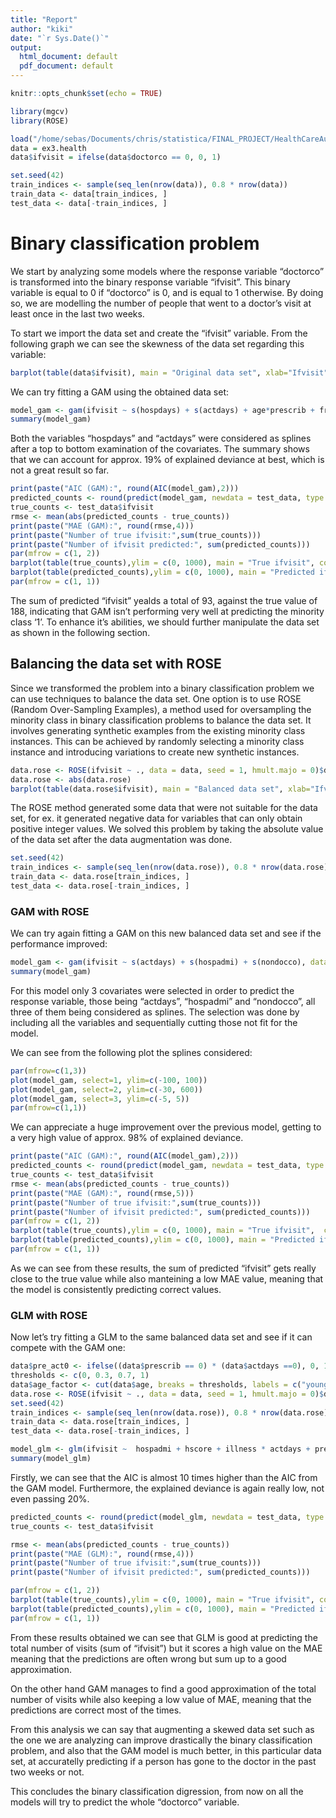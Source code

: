 ```yaml
---
title: "Report"
author: "kiki"
date: "`r Sys.Date()`"
output:
  html_document: default
  pdf_document: default
---
```


```r
knitr::opts_chunk$set(echo = TRUE)

library(mgcv)
library(ROSE)

load("/home/sebas/Documents/chris/statistica/FINAL_PROJECT/HealthCareAustralia.rda")
data = ex3.health
data$ifvisit = ifelse(data$doctorco == 0, 0, 1)

set.seed(42)
train_indices <- sample(seq_len(nrow(data)), 0.8 * nrow(data))
train_data <- data[train_indices, ]
test_data <- data[-train_indices, ]
```
# Binary classification problem

We start by analyzing some models where the response variable "doctorco" is transformed into the binary response variable "ifvisit". This binary variable is equal to 0 if "doctorco" is 0, and is equal to 1 otherwise. By doing so, we are modelling the number of people that went to a doctor's visit at least once in the last two weeks.

To start we import the data set and create the "ifvisit" variable. From the following graph we can see the skewness of the data set regarding this variable:

```r
barplot(table(data$ifvisit), main = "Original data set", xlab="Ifvisit", ylab="Frequency", col="blue")
```

We can try fitting a GAM using the obtained data set:
```r
model_gam <- gam(ifvisit ~ s(hospdays) + s(actdays) + age*prescrib + freepoor + hscore + nonpresc + illness, data = train_data, family = binomial(link = "logit"))
summary(model_gam)
```

Both the variables "hospdays" and "actdays" were considered as splines after a top to bottom examination of the covariates.
The summary shows that we can account for approx. 19% of explained deviance at best, which is not a great result so far.

```r
print(paste("AIC (GAM):", round(AIC(model_gam),2)))
predicted_counts <- round(predict(model_gam, newdata = test_data, type = "response"))
true_counts <- test_data$ifvisit
rmse <- mean(abs(predicted_counts - true_counts))
print(paste("MAE (GAM):", round(rmse,4)))
print(paste("Number of true ifvisit:",sum(true_counts)))
print(paste("Number of ifvisit predicted:", sum(predicted_counts)))
par(mfrow = c(1, 2))
barplot(table(true_counts),ylim = c(0, 1000), main = "True ifvisit", col="green")
barplot(table(predicted_counts),ylim = c(0, 1000), main = "Predicted ifvisit", col="darkgreen")
par(mfrow = c(1, 1))
```

The sum of predicted "ifvisit" yealds a total of 93, against the true value of 188, indicating that GAM isn't performing very well at predicting the minority class '1'. To enhance it's abilities, we should further manipulate the data set as shown in the following section.

## Balancing the data set with ROSE

Since we transformed the problem into a binary classification problem we can use techniques to balance the data set. One option is to use ROSE (Random Over-Sampling Examples), a method used for oversampling the minority class in binary classification problems to balance the data set. It involves generating synthetic examples from the existing minority class instances. This can be achieved by randomly selecting a minority class instance and introducing variations to create new synthetic instances.
```r
data.rose <- ROSE(ifvisit ~ ., data = data, seed = 1, hmult.majo = 0)$data
data.rose <- abs(data.rose)
barplot(table(data.rose$ifvisit), main = "Balanced data set", xlab="Ifvisit", ylab="Frequency", col="pink")
```

The ROSE method generated some data that were not suitable for the data set, for ex. it generated negative data for variables that can only obtain positive integer values. We solved this problem by taking the absolute value of the data set after the data augmentation was done.

```r
set.seed(42)
train_indices <- sample(seq_len(nrow(data.rose)), 0.8 * nrow(data.rose))
train_data <- data.rose[train_indices, ]
test_data <- data.rose[-train_indices, ]
```

### GAM with ROSE

We can try again fitting a GAM on this new balanced data set and see if the performance improved:
```r
model_gam <- gam(ifvisit ~ s(actdays) + s(hospadmi) + s(nondocco), data = train_data, family = binomial(link = "logit"))
summary(model_gam)
```

For this model only 3 covariates were selected in order to predict the response variable, those being "actdays", "hospadmi" and "nondocco", all three of them being considered as splines. The selection was done by including all the variables and sequentially cutting those not fit for the model.

We can see from the following plot the splines considered:

```r
par(mfrow=c(1,3))
plot(model_gam, select=1, ylim=c(-100, 100))
plot(model_gam, select=2, ylim=c(-30, 600))
plot(model_gam, select=3, ylim=c(-5, 5))
par(mfrow=c(1,1))
```

We can appreciate a huge improvement over the previous model, getting to a very high value of approx. 98% of explained deviance. 

```r
print(paste("AIC (GAM):", round(AIC(model_gam),2)))
predicted_counts <- round(predict(model_gam, newdata = test_data, type = "response"))
true_counts <- test_data$ifvisit
rmse <- mean(abs(predicted_counts - true_counts))
print(paste("MAE (GAM):", round(rmse,5)))
print(paste("Number of true ifvisit:",sum(true_counts)))
print(paste("Number of ifvisit predicted:", sum(predicted_counts)))
par(mfrow = c(1, 2))
barplot(table(true_counts),ylim = c(0, 1000), main = "True ifvisit",  col="red")
barplot(table(predicted_counts),ylim = c(0, 1000), main = "Predicted ifvisit", col="orange")
par(mfrow = c(1, 1))
```

As we can see from these results, the sum of predicted "ifvisit" gets really close to the true value while also manteining a low MAE value, meaning that the model is consistently predicting correct values.

### GLM with ROSE 

Now let's try fitting a GLM to the same balanced data set and see if it can compete with the GAM one:
```r
data$pre_act0 <- ifelse((data$prescrib == 0) * (data$actdays ==0), 0, 1)
thresholds <- c(0, 0.3, 0.7, 1)
data$age_factor <- cut(data$age, breaks = thresholds, labels = c("young", "adult", "old"), include.lowest = TRUE)
data.rose <- ROSE(ifvisit ~ ., data = data, seed = 1, hmult.majo = 0)$data
set.seed(42)
train_indices <- sample(seq_len(nrow(data.rose)), 0.8 * nrow(data.rose))
train_data <- data.rose[train_indices, ]
test_data <- data.rose[-train_indices, ]
```
```r
model_glm <- glm(ifvisit ~  hospadmi + hscore + illness * actdays + prescrib + age_factor + pre_act0, data = train_data, family = binomial)
summary(model_glm)
```

Firstly, we can see that the AIC is almost 10 times higher than the AIC from the GAM model. Furthermore, the explained deviance is again really low, not even passing 20%.
```r
predicted_counts <- round(predict(model_glm, newdata = test_data, type = "response"))
true_counts <- test_data$ifvisit

rmse <- mean(abs(predicted_counts - true_counts))
print(paste("MAE (GLM):", round(rmse,4)))
print(paste("Number of true ifvisit:",sum(true_counts)))
print(paste("Number of ifvisit predicted:", sum(predicted_counts)))

par(mfrow = c(1, 2))
barplot(table(true_counts),ylim = c(0, 1000), main = "True ifvisit", col = "purple")
barplot(table(predicted_counts),ylim = c(0, 1000), main = "Predicted ifvisit", col = "magenta")
par(mfrow = c(1, 1))
```

From these results obtained we can see that GLM is good at predicting the total number of visits (sum of "ifvisit") but it scores a high value on the MAE meaning that the predictions are often wrong but sum up to a good approximation.

On the other hand GAM manages to find a good approximation of the total number of visits while also keeping a low value of MAE, meaning that the predictions are correct most of the times.

From this analysis we can say that augmenting a skewed data set such as the one we are analyzing can improve drastically the binary classification problem, and also that the GAM model is much better, in this particular data set, at accuratelly predicting if a person has gone to the doctor in the past two weeks or not.

This concludes the binary classification digression, from now on all the models will try to predict the whole "doctorco" variable.
